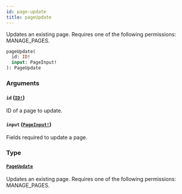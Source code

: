 ```yaml
---
id: page-update
title: pageUpdate
---
```


Updates an existing page. Requires one of the following permissions: MANAGE_PAGES.

```graphql
pageUpdate(
  id: ID!
  input: PageInput!
): PageUpdate

```

### Arguments

#### `id` ([`ID!`](../../../developer/api-reference/scalars/id))

ID of a page to update.

#### `input` ([`PageInput!`](../../../developer/api-reference/inputs/page-input))

Fields required to update a page.

### Type

#### [`PageUpdate`](../../../developer/api-reference/objects/page-update)

Updates an existing page. Requires one of the following permissions: MANAGE_PAGES.
